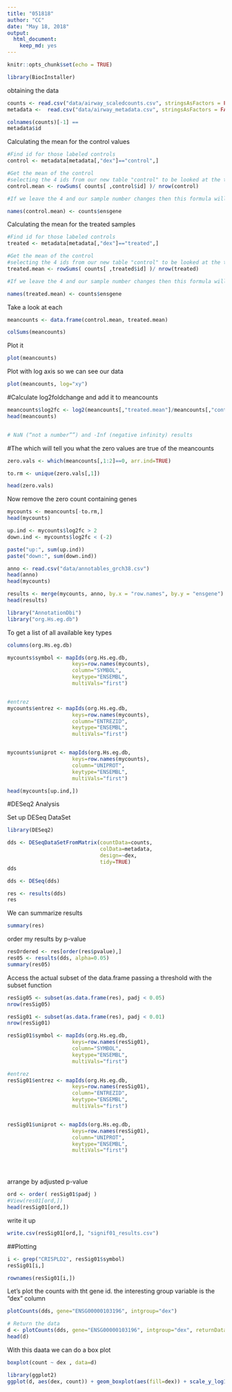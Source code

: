 ```yaml
---
title: "051818"
author: "CC"
date: "May 18, 2018"
output: 
  html_document: 
    keep_md: yes
---
```


```r
knitr::opts_chunk$set(echo = TRUE)
```

```r
library(BiocInstaller)
```

obtaining the data 
```r
counts <- read.csv("data/airway_scaledcounts.csv", stringsAsFactors = FALSE)
metadata <-  read.csv("data/airway_metadata.csv", stringsAsFactors = FALSE)
```

```r
colnames(counts)[-1] ==
metadata$id
```

Calculating the mean for the control values

```r
#Find id for those labeled controls
control <- metadata[metadata[,"dex"]=="control",]

#Get the mean of the control 
#selecting the 4 ids from our new table "control" to be looked at the table counts. Then we are adding each row and dividing it by the sample number, which is four.
control.mean <- rowSums( counts[ ,control$id] )/ nrow(control)

#If we leave the 4 and our sample number changes then this formula will no longer be calculating the mean. So i changed the 4 for nrow(control)

names(control.mean) <- counts$ensgene
```



Calculating the mean for the treated samples
```r
#Find id for those labeled controls
treated <- metadata[metadata[,"dex"]=="treated",]

#Get the mean of the control 
#selecting the 4 ids from our new table "control" to be looked at the table counts. Then we are adding each row and dividing it by the sample number, which is four.
treated.mean <- rowSums( counts[ ,treated$id] )/ nrow(treated)

#If we leave the 4 and our sample number changes then this formula will no longer be calculating the mean. So i changed the 4 for nrow(control)

names(treated.mean) <- counts$ensgene
```


Take a look at each
```r
meancounts <- data.frame(control.mean, treated.mean)

colSums(meancounts)
```


Plot it
```r
plot(meancounts)
```


Plot with log axis so we can see our data
```r
plot(meancounts, log="xy")
```





#Calculate log2foldchange and add it to meancounts
```r
meancounts$log2fc <- log2(meancounts[,"treated.mean"]/meancounts[,"control.mean"])
head(meancounts)


# NaN (“not a number””) and -Inf (negative infinity) results
```


#The which will tell you what the zero values are true of the meancounts
```r
zero.vals <- which(meancounts[,1:2]==0, arr.ind=TRUE)

to.rm <- unique(zero.vals[,1])

head(zero.vals)
```

Now remove the zero count containing genes
```r
mycounts <- meancounts[-to.rm,]
head(mycounts)

```

```r
up.ind <- mycounts$log2fc > 2
down.ind <- mycounts$log2fc < (-2)
```

```r
paste("up:", sum(up.ind))
paste("down:", sum(down.ind))
```


```r
anno <- read.csv("data/annotables_grch38.csv")
head(anno)
head(mycounts)
```


```r
results <- merge(mycounts, anno, by.x = "row.names", by.y = "ensgene")
head(results)
```


```r
library("AnnotationDbi")
library("org.Hs.eg.db")
```


To get a list of all available key types

```r
columns(org.Hs.eg.db)
```


```r
mycounts$symbol <- mapIds(org.Hs.eg.db,
                     keys=row.names(mycounts),
                     column="SYMBOL",
                     keytype="ENSEMBL",
                     multiVals="first")


#entrez
mycounts$entrez <- mapIds(org.Hs.eg.db,
                     keys=row.names(mycounts),
                     column="ENTREZID",
                     keytype="ENSEMBL",
                     multiVals="first")


mycounts$uniprot <- mapIds(org.Hs.eg.db,
                     keys=row.names(mycounts),
                     column="UNIPROT",
                     keytype="ENSEMBL",
                     multiVals="first")

```



```r
head(mycounts[up.ind,])
```




#DESeq2 Analysis

Set up DESeq DataSet
```r
library(DESeq2)

dds <- DESeqDataSetFromMatrix(countData=counts, 
                              colData=metadata, 
                              design=~dex, 
                              tidy=TRUE)
dds

```


```r
dds <- DESeq(dds)
```

```r
res <- results(dds)
res
```
We can summarize results
```r
summary(res)
```

order my results by p-value
```r

resOrdered <- res[order(res$pvalue),]
res05 <- results(dds, alpha=0.05)
summary(res05)
```

Access the actual subset of the data.frame passing a threshold with the subset function

```r
resSig05 <- subset(as.data.frame(res), padj < 0.05)
nrow(resSig05)

```

```r
resSig01 <- subset(as.data.frame(res), padj < 0.01)
nrow(resSig01)
```

```r
resSig01$symbol <- mapIds(org.Hs.eg.db,
                     keys=row.names(resSig01),
                     column="SYMBOL",
                     keytype="ENSEMBL",
                     multiVals="first")

#entrez
resSig01$entrez <- mapIds(org.Hs.eg.db,
                     keys=row.names(resSig01),
                     column="ENTREZID",
                     keytype="ENSEMBL",
                     multiVals="first")


resSig01$uniprot <- mapIds(org.Hs.eg.db,
                     keys=row.names(resSig01),
                     column="UNIPROT",
                     keytype="ENSEMBL",
                     multiVals="first")





```






arrange by adjusted p-value
```r
ord <- order( resSig01$padj )
#View(res01[ord,])
head(resSig01[ord,])
```

write it up

```r
write.csv(resSig01[ord,], "signif01_results.csv")
```


##Plotting
```r
i <- grep("CRISPLD2", resSig01$symbol)
resSig01[i,]
```

```r
rownames(resSig01[i,])
```

Let's plot the counts with tht gene id. the interesting group variable is the "dex" column

```r
plotCounts(dds, gene="ENSG00000103196", intgroup="dex")
```

```r
# Return the data
d <- plotCounts(dds, gene="ENSG00000103196", intgroup="dex", returnData=TRUE)
head(d)
```

With this daata we can do a box plot
```r
boxplot(count ~ dex , data=d)
```


```r
library(ggplot2)
ggplot(d, aes(dex, count)) + geom_boxplot(aes(fill=dex)) + scale_y_log10() + ggtitle("CRISPLD2")
```

